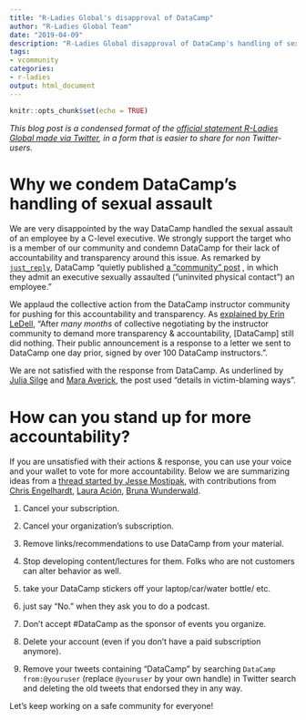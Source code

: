 ```yaml
---
title: "R-Ladies Global's disapproval of DataCamp"
author: "R-Ladies Global Team"
date: "2019-04-09"
description: "R-Ladies Global disapproval of DataCamp's handling of sexual harrassment"
tags: 
- vcommunity
categories:
- r-ladies
output: html_document
---
```


```r
knitr::opts_chunk$set(echo = TRUE)
```

_This blog post is a condensed format of the [official statement R-Ladies Global made via Twitter](https://twitter.com/RLadiesGlobal/status/1114507499728769024), in a form that is easier to share for non Twitter-users._

# Why we condem DataCamp's handling of sexual assault

We are very disappointed by the way DataCamp handled the sexual assault of an employee by a C-level executive. We strongly support the target who is a member of our community and condemn DataCamp for their lack of accountability and transparency around this issue. As remarked by [`just_reply`](https://twitter.com/no_reply/status/1113923302915837958), DataCamp "quietly published [a "community" post](https://www.datacamp.com/community/blog/note-to-our-community) , in which they admit an executive sexually assaulted ("uninvited physical contact") an employee."

We applaud the collective action from the DataCamp instructor community for pushing for this accountability and transparency. As [explained by Erin LeDell](https://twitter.com/ledell/status/1114238844503609344), "After *many months* of collective negotiating by the instructor community to demand more transparency & accountability, [DataCamp] still did nothing. Their public announcement is a response to a letter we sent to DataCamp one day prior, signed by over 100 DataCamp instructors.".

We are not satisfied with the response from DataCamp. As underlined by [Julia Silge](https://twitter.com/juliasilge/status/1113996214561923072) and [Mara Averick](https://twitter.com/dataandme/status/1113939480300355584), the post used "details in victim-blaming ways".

# How can you stand up for more accountability?

If you are unsatisfied with their actions & response, you can use your voice and your wallet to vote for more accountability. Below we are summarizing ideas from a [thread started by Jesse Mostipak](https://twitter.com/kierisi/status/1113945904698892289), with contributions from [Chris Engelhardt](https://twitter.com/EngelhardtCR), [Laura Ación](https://twitter.com/_lacion_/status/1113960425174052864), [Bruna Wunderwald](https://twitter.com/bwundervald/status/1114907322441244672).

1. Cancel your subscription.

2. Cancel your organization's subscription.

3. Remove links/recommendations to use DataCamp from your material.

4. Stop developing content/lectures for them. Folks who are not customers can alter behavior as well.

5. take your DataCamp stickers off your laptop/car/water bottle/ etc. 

6. just say "No." when they ask you to do a podcast.

7. Don't accept #DataCamp as the sponsor of events you organize.

8. Delete your account (even if you don't have a paid subscription anymore).

9. Remove your tweets containing “DataCamp" by searching `DataCamp from:@youruser` (replace `@youruser` by your own handle) in Twitter search and deleting the old tweets that endorsed they in any way.

Let's keep working on a safe community for everyone!
